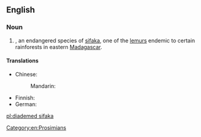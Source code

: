 ==English==
{{rfi}}
{{wikipedia}}
{{wikispecies|Propithecus diadema}}
===Noun===
{{en-noun|head=[[diademed]] [[sifaka]]}}

# {{taxlink|Propithecus diadema|species|noshow=1}}, an endangered species of [[sifaka]], one of the [[lemur]]s endemic to certain rainforests in eastern [[Madagascar]].

====Translations====
{{trans-top|''Propithecus diadema''}}
* Chinese: 
*: Mandarin: {{t|cmn|冕狐猴|tr=miǎnhúhóu|sc=Hani}}
{{trans-mid}}
* Finnish: {{t|fi|diadeemisifaka}}
* German: {{t|de|Diademsifaka|m}}
{{trans-bottom}}

[[Category:en:Prosimians]]

[[pl:diademed sifaka]]